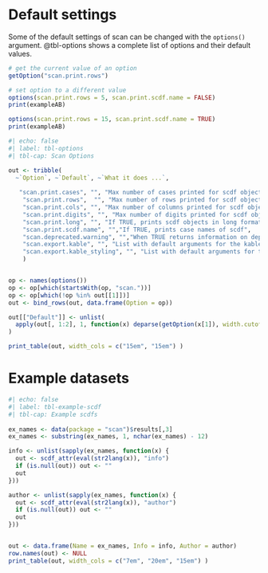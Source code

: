 # Default settings

Some of the default settings of scan can be changed with the `options()` argument. @tbl-options shows a complete list of options and their default values.

```r
# get the current value of an option
getOption("scan.print.rows")

# set option to a different value
options(scan.print.rows = 5, scan.print.scdf.name = FALSE)
print(exampleAB)

options(scan.print.rows = 15, scan.print.scdf.name = TRUE)
print(exampleAB)
```

```r
#| echo: false
#| label: tbl-options
#| tbl-cap: Scan Options

out <- tribble(
  ~`Option`, ~`Default`, ~`What it does ...`,
  
   "scan.print.cases", "", "Max number of cases printed for scdf objects",
    "scan.print.rows",  "", "Max number of rows printed for scdf objects",
    "scan.print.cols", "", "Max number of columns printed for scdf objects",
    "scan.print.digits", "", "Max number of digits printed for scdf objects",
    "scan.print.long", "", "If TRUE, prints scdf objects in long format",
    "scan.print.scdf.name", "","If TRUE, prints case names of scdf",
    "scan.deprecated.warning", "","When TRUE returns information on deprecated functions",
    "scan.export.kable", "", "List with default arguments for the kable argument of the export function",
    "scan.export.kable_styling", "", "List with default arguments for the kable_styling argument of the export function",
    )  


op <- names(options())
op <- op[which(startsWith(op, "scan."))]
op <- op[which(!op %in% out[[1]])]
out <- bind_rows(out, data.frame(Option = op))

out[["Default"]] <- unlist(
  apply(out[, 1:2], 1, function(x) deparse(getOption(x[1]), width.cutoff = 500))
)

print_table(out, width_cols = c("15em", "15em") )
```

# Example datasets

```r
#| echo: false
#| label: tbl-example-scdf
#| tbl-cap: Example scdfs
 
ex_names <- data(package = "scan")$results[,3]
ex_names <- substring(ex_names, 1, nchar(ex_names) - 12)

info <- unlist(sapply(ex_names, function(x) {
  out <- scdf_attr(eval(str2lang(x)), "info")
  if (is.null(out)) out <- ""
  out
}))

author <- unlist(sapply(ex_names, function(x) {
  out <- scdf_attr(eval(str2lang(x)), "author")
  if (is.null(out)) out <- ""
  out
}))


out <- data.frame(Name = ex_names, Info = info, Author = author)
row.names(out) <- NULL
print_table(out, width_cols = c("7em", "20em", "15em") )

```

